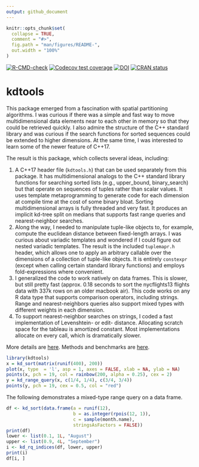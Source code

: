 ```yaml
---
output: github_document
---
```


<!-- README.md is generated from README.Rmd. Please edit that file -->

```r
knitr::opts_chunk$set(
  collapse = TRUE,
  comment = "#>",
  fig.path = "man/figures/README-",
  out.width = "100%"
)
```

<!-- badges: start -->

[![R-CMD-check](https://github.com/thk686/kdtools/workflows/R-CMD-check/badge.svg)](https://github.com/thk686/kdtools/actions)
[![Codecov test coverage](https://codecov.io/gh/thk686/kdtools/branch/master/graph/badge.svg)](https://codecov.io/gh/thk686/kdtools?branch=master)
[![DOI](https://zenodo.org/badge/125262786.svg)](https://zenodo.org/badge/latestdoi/125262786)
[![CRAN status](https://www.r-pkg.org/badges/version/kdtools)](https://CRAN.R-project.org/package=kdtools)

<!-- badges: end -->
  
# kdtools

This package emerged from a fascination with spatial partitioning algorithms. I was curious if there was a simple and fast way to move multidimensional data elements near to each other in memory so that they could be retrieved quickly. I also admire the structure of the C++ standard library and was curious if the search functions for sorted sequences could be extended to higher dimensions. At the same time, I was interested to learn some of the newer feature of C++17.

The result is this package, which collects several ideas, including:

1. A C++17 header file (`kdtools.h`) that can be used separately from this package. It has multidimensional analogs to the C++ standard library functions for searching sorted lists (e.g., upper_bound, binary_search) but that operate on sequences of tuples rather than scalar values. It uses template metaprogramming to generate code for each dimension at compile time at the cost of some binary bloat. Sorting multidimensional arrays is fully threaded and very fast. It produces an implicit kd-tree split on medians that supports fast range queries and nearest-neighbor searches.
2. Along the way, I needed to manipulate tuple-like objects to, for example, compute the euclidean distance between fixed-length arrays. I was curious about variadic templates and wondered if I could figure out nested variadic templates. The result is the included `tuplemapr.h` header, which allows one to apply an arbitrary callable over the dimensions of a collection of tuple-like objects. It is entirely `constexpr` (except when calling certain standard library functions) and employs fold-expressions where convenient.
3. I generalized the code to work natively on data frames. This is slower, but still pretty fast (approx. 0.18 seconds to sort the nycflights13 flights data with 337k rows on an older macbook air). This code works on any R data type that supports comparison operators, including strings. Range and nearest-neighbors queries also support mixed types with different weights in each dimension.
4. To support nearest-neighbor searches on strings, I coded a fast implementation of Levenshtein- or edit- distance. Allocating scratch space for the tableau is amortized constant. Most implementations allocate on every call, which is dramatically slower.

More details are [here](https://thk686.github.io/kdtools/). Methods and benchmarks are [here](https://thk686.github.io/kdtools/articles/methods.html). 

```r
library(kdtools)
x = kd_sort(matrix(runif(400), 200))
plot(x, type  = 'l', asp = 1, axes = FALSE, xlab = NA, ylab = NA)
points(x, pch = 19, col = rainbow(200, alpha = 0.25), cex = 2)
y = kd_range_query(x, c(1/4, 1/4), c(3/4, 3/4))
points(y, pch = 19, cex = 0.5, col = "red")
```

The following demonstrates a mixed-type range query on a data frame.

```r
df <- kd_sort(data.frame(a = runif(12),
                         b = as.integer(rpois(12, 1)),
                         c = sample(month.name),
                         stringsAsFactors = FALSE))
print(df)
lower <- list(0.1, 1L, "August")
upper <- list(0.9, 4L, "September")
i <- kd_rq_indices(df, lower, upper)
print(i)
df[i, ]
```


